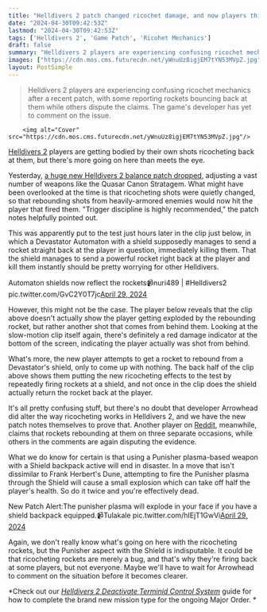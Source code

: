 ```yaml
---
title: "Helldivers 2 patch changed ricochet damage, and now players think they're getting bodied by rockets that just bounce off bots"
date: "2024-04-30T09:42:53Z"
lastmod: "2024-04-30T09:42:53Z"
tags: ['Helldivers 2', 'Game Patch', 'Ricohet Mechanics']
draft: false
summary: "Helldivers 2 players are experiencing confusing ricochet mechanics after a recent patch, with some reporting rockets bouncing back at them while others dispute the claims. The game's developer has yet to comment on the issue."
images: ["https://cdn.mos.cms.futurecdn.net/yWnuUz8igjEM7tYN53MVpZ.jpg"]
layout: PostSimple
---
```

> Helldivers 2 players are experiencing confusing ricochet mechanics after a recent patch, with some reporting rockets bouncing back at them while others dispute the claims. The game's developer has yet to comment on the issue.


        <img alt="Cover" src="https://cdn.mos.cms.futurecdn.net/yWnuUz8igjEM7tYN53MVpZ.jpg"/>
        
[Helldivers 2](https://www.gamesradar.com/helldivers-2-guide/) players are getting bodied by their own shots ricocheting back at them, but there's more going on here than meets the eye.

Yesterday, [a huge new Helldivers 2 balance patch dropped](https://www.gamesradar.com/games/third-person-shooter/huge-helldivers-2-balance-patch-nerfs-some-of-the-shooters-most-popular-weapons-including-the-quasar-canon/), adjusting a vast number of weapons like the Quasar Canon Stratagem. What might have been overlooked at the time is that ricocheting shots were quietly changed, so that rebounding shots from heavily-armored enemies would now hit the player that fired them. "Trigger discipline is highly recommended," the patch notes helpfully pointed out.

This was apparently put to the test just hours later in the clip just below, in which a Devastator Automaton with a shield supposedly manages to send a rocket straight back at the player in question, immediately killing them. That the shield manages to send a powerful rocket right back at the player and kill them instantly should be pretty worrying for other Helldivers.

Automaton shields now reflect the rockets📹nuri489 | #Helldivers2 pic.twitter.com/GvC2Y0T7jc[April 29, 2024](https://twitter.com/Helldiversmedia/status/1785071433867276753)

However, this might not be the case. The player below reveals that the clip above doesn't actually show the player getting exploded by the rebounding rocket, but rather another shot that comes from behind them. Looking at the slow-motion clip itself again, there's definitely a red damage indicator at the bottom of the screen, indicating the player actually was shot from behind.

What's more, the new player attempts to get a rocket to rebound from a Devastator's shield, only to come up with nothing. The back half of the clip above shows them putting the new ricocheting effects to the test by repeatedly firing rockets at a shield, and not once in the clip does the shield actually return the rocket back at the player.

It's all pretty confusing stuff, but there's no doubt that developer Arrowhead did alter the way ricocheting works in Helldivers 2, and we have the new patch notes themselves to prove that. Another player on [Reddit](https://www.reddit.com/r/Helldivers/comments/1cgdbqd/the_ricochet_is_utterly_broken/?utm_source=share&utm_medium=web3x&utm_name=web3xcss&utm_term=1&utm_content=share_button), meanwhile, claims that rockets rebounding at them on three separate occasions, while others in the comments are again disputing the evidence.

What we do know for certain is that using a Punisher plasma-based weapon with a Shield backpack active will end in disaster. In a move that isn't dissimilar to Frank Herbert's Dune, attempting to fire the Punisher plasma through the Shield will cause a small explosion which can take off half the player's health. So do it twice and you're effectively dead.

New Patch Alert:The punisher plasma will explode in your face if you have a shield backpack equipped.📹Tulakale pic.twitter.com/hIEjT1GwVi[April 29, 2024](https://twitter.com/HelldiversAlert/status/1784957776764264881)

Again, we don't really know what's going on here with the ricocheting rockets, but the Punisher aspect with the Shield is indisputable. It could be that ricocheting rockets are merely a bug, and that's why they're firing back at some players, but not everyone. Maybe we'll have to wait for Arrowhead to comment on the situation before it becomes clearer.

*Check out our *[<em>Helldivers 2 Deactivate Terminid Control System</em>](https://www.gamesradar.com/games/third-person-shooter/helldivers-2-deactivate-terminid-control-system-major-order/)* guide for how to complete the brand new mission type for the ongoing Major Order. *
        